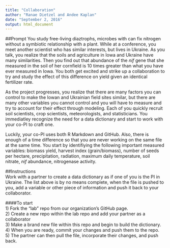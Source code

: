 ```yaml
---
title: "Collaboration"
author: "Ranae Dietzel and Andee Kaplan"
date: "September 2, 2016"
output: html_document
---
```


##Prompt
You study free-living diaztrophs, microbes with can fix nitrogen without a symbiotic relationship with a plant. While at a conference, you meet another scientist who has similar interests, but lives in Ukraine. As you talk, you realize that the soils and agriculture in Iowa and Ukraine have many similarities. Then you find out that abundance of the *nif* gene that she measured in the soil of her cornfield is 10 times greater than what you have ever measured in Iowa. You both get excited and strike up a collaboration to try and study the effect of this difference on yield given an identical fertilizer rate.  

As the project progresses, you realize that there are many factors you can control to make the Iowan and Ukrainian field sites similar, but there are many other variables you cannot control and you will have to measure and try to account for their effect through modeling. Each of you quickly recruit soil scientists, crop scientists, meteorologists, and statisticians. You immediatley recognize the need for a data dictionary and start to work with your co-PI to craft one. 

Luckily, your co-PI uses both R Markdown and GitHub.  Also, there is enough of a time difference so that you are never working on the same file at the same time. You start by identifiying the following important measured variables: biomass yield, harvest index (grain/biomass), number of seeds per hectare, precipitation, radiation, maximum daily temperature, soil nitrate, *nif* abundance, nitrogenase activity.  

##Instructions  
Work with a partner to create a data dictionary as if one of you is the PI in Ukraine. The list above is by no means complete, when the file is pushed to you, add a variable or other piece of information and push it back to your collaborator.  

####To start  
1) Fork the "lab" repo from our organization's GitHub page.  
2) Create a new repo within the lab repo and add your partner as a collaborator  
3) Make a brand new file within this repo and begin to build the dictionary.  
4) When you are ready, commit your changes and push them to the repo.  
5) The partner can then pull the file, incorporate their changes, and push back. 

